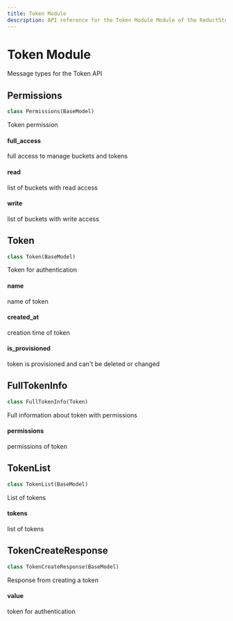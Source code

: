 ```yaml
---
title: Token Module
description: API reference for the Token Module Module of the ReductStore Client SDK for Python.
---
```

<head>
    <link rel="canonical" href="https://www.reduct.store/docs/sdk/py/msg/token" />
</head>

# Token Module

<a id="reduct.msg.token"></a>



Message types for the Token API

<a id="reduct.msg.token.Permissions"></a>

## Permissions

```python
class Permissions(BaseModel)
```

Token permission

<a id="reduct.msg.token.Permissions.full_access"></a>

#### full\_access

full access to manage buckets and tokens

<a id="reduct.msg.token.Permissions.read"></a>

#### read

list of buckets with read access

<a id="reduct.msg.token.Permissions.write"></a>

#### write

list of buckets with write access

<a id="reduct.msg.token.Token"></a>

## Token

```python
class Token(BaseModel)
```

Token for authentication

<a id="reduct.msg.token.Token.name"></a>

#### name

name of token

<a id="reduct.msg.token.Token.created_at"></a>

#### created\_at

creation time of token

<a id="reduct.msg.token.Token.is_provisioned"></a>

#### is\_provisioned

token is provisioned and can't be deleted or changed

<a id="reduct.msg.token.FullTokenInfo"></a>

## FullTokenInfo

```python
class FullTokenInfo(Token)
```

Full information about token with permissions

<a id="reduct.msg.token.FullTokenInfo.permissions"></a>

#### permissions

permissions of token

<a id="reduct.msg.token.TokenList"></a>

## TokenList

```python
class TokenList(BaseModel)
```

List of tokens

<a id="reduct.msg.token.TokenList.tokens"></a>

#### tokens

list of tokens

<a id="reduct.msg.token.TokenCreateResponse"></a>

## TokenCreateResponse

```python
class TokenCreateResponse(BaseModel)
```

Response from creating a token

<a id="reduct.msg.token.TokenCreateResponse.value"></a>

#### value

token for authentication
